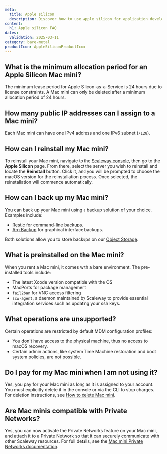 ```yaml
---
meta:
  title: Apple silicon
  description: Discover how to use Apple silicon for application development.
content:
  h1: Apple silicon FAQ
dates:
  validation: 2025-03-11
category: bare-metal
productIcon: AppleSiliconProductIcon
---
```


## What is the minimum allocation period for an Apple Silicon Mac mini?
The minimum lease period for Apple Silicon-as-a-Service is 24 hours due to license constraints. A Mac mini can only be deleted after a minimum allocation period of 24 hours.

## How many public IP addresses can I assign to a Mac mini?
Each Mac mini can have one IPv4 address and one IPv6 subnet (`/128`).

## How can I reinstall my Mac mini?
To reinstall your Mac mini, navigate to the [Scaleway console](https://console.scaleway.com/), then go to the **Apple Silicon** page.
From there, select the server you wish to reinstall and locate the **Reinstall** button.
Click it, and you will be prompted to choose the macOS version for the reinstallation process.
Once selected, the reinstallation will commence automatically.

## How can I back up my Mac mini?
You can back up your Mac mini using a backup solution of your choice. Examples include:
- [Restic](/tutorials/restic-s3-backup/) for command-line backups.
- [Arq Backup](/tutorials/arqbackup-pc-mac/) for graphical interface backups.

Both solutions allow you to store backups on our [Object Storage](/object-storage/quickstart/).

## What is preinstalled on the Mac mini?
When you rent a Mac mini, it comes with a bare environment. The pre-installed tools include:
- The latest Xcode version compatible with the OS
- MacPorts for package management
- `fail2ban` for VNC access filtering
- `scw-agent`, a daemon maintained by Scaleway to provide essential integration services such as updating your ssh keys.

## What operations are unsupported?
Certain operations are restricted by default MDM configuration profiles:
- You don't have access to the physical machine, thus no access to macOS recovery.
- Certain admin actions, like system Time Machine restoration and boot system policies, are not possible.

## Do I pay for my Mac mini when I am not using it?
Yes, you pay for your Mac mini as long as it is assigned to your account. You must explicitly delete it in the console or via the CLI to stop charges. For deletion instructions, see [How to delete Mac mini](/apple-silicon/how-to/delete-mac-mini/).

## Are Mac minis compatible with Private Networks?
Yes, you can now activate the Private Networks feature on your Mac mini, and attach it to a Private Network so that it can securely communicate with other Scaleway resources. For full details, see the [Mac mini Private Networks documentation](/apple-silicon/how-to/use-private-networks/).

